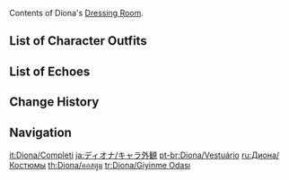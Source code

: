 {{CharacterTabs}}
Contents of Diona's [[Dressing Room]].

==List of Character Outfits==
{{Outfits by Category Table|Diona Outfits|nocharacter=1}}

==List of Echoes==
{{Echoes by Category Table|Diona Echoes|nocharacter=1}}

==Change History==
{{Change History|1.1}}

==Navigation==
{{Character Navbox|Dressing Room}}

[[it:Diona/Completi]]
[[ja:ディオナ/キャラ外観]]
[[pt-br:Diona/Vestuário]]
[[ru:Диона/Костюмы]]
[[th:Diona/คอสตูม]]
[[tr:Diona/Giyinme Odası]]